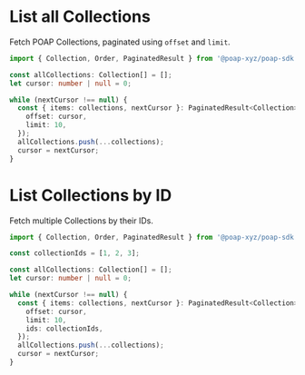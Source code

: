 # List all Collections

Fetch POAP Collections, paginated using `offset` and `limit`.

```typescript
import { Collection, Order, PaginatedResult } from '@poap-xyz/poap-sdk';

const allCollections: Collection[] = [];
let cursor: number | null = 0;

while (nextCursor !== null) {
  const { items: collections, nextCursor }: PaginatedResult<Collection> = await client.list({
    offset: cursor,
    limit: 10,
  });
  allCollections.push(...collections);
  cursor = nextCursor;
}
```

# List Collections by ID

Fetch multiple Collections by their IDs.

```typescript
import { Collection, Order, PaginatedResult } from '@poap-xyz/poap-sdk';

const collectionIds = [1, 2, 3];

const allCollections: Collection[] = [];
let cursor: number | null = 0;

while (nextCursor !== null) {
  const { items: collections, nextCursor }: PaginatedResult<Collection> = await client.list({
    offset: cursor,
    limit: 10,
    ids: collectionIds,
  });
  allCollections.push(...collections);
  cursor = nextCursor;
}
```
